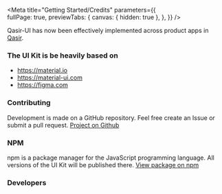 
<Meta title="Getting Started/Credits" 
  parameters={{      
    fullPage: true,
    previewTabs: {
      canvas: { hidden: true },
    },
  }} 
/>

<Title>Credits</Title>
<Subtitle>Qasir-UI has now been effectively implemented across product apps in <a class="link" target="_blank" href="https://web.qasir.id/">Qasir</a>.</Subtitle>

### The UI Kit is be heavily based on

<ul>
  <li><a class="link" target="_blank" href="https://material.io">https://material.io</a></li>
  <li><a class="link" target="_blank" href="https://material-ui.com">https://material-ui.com</a></li>
  <li><a class="link" target="_blank" href="https://figma.com">https://figma.com</a></li>
</ul>

### Contributing

<p>Development is made on a GitHub repository. Feel free create an Issue or submit a pull request. <a class="link" target="_blank" href="https://github.com/qasir-id/qasir-ui">Project on Github</a> </p> 

### NPM

<p>npm is a package manager for the JavaScript programming language. All versions of the UI Kit will be published there. <a class="link" target="_blank" href="https://www.npmjs.com/package/qasir-ui">View package on npm</a></p>

### Developers

<div style={{display: 'flex', marginTop: 20}}>
  <a style={{display: 'block', height: 40, width: 40, marginRight: 15}} target="_blank" href="https://github.com/ngadiono" title="Ngadiono CR"><Avatar alt="Ngadiono CR" src="https://avatars.githubusercontent.com/u/1122798" /></a>
  <a style={{display: 'block', height: 40, width: 40, marginRight: 15}} target="_blank" href="https://github.com/xmaddyx" title="Harry Permadi"><Avatar alt="Harry Permadi" src="https://avatars.githubusercontent.com/u/63695560" /></a>
  <a style={{display: 'block', height: 40, width: 40, marginRight: 15}} target="_blank" href="https://github.com/idhoramgg" title="Ridho Abdul Majid"><Avatar alt="Ridho Abdul Majid" src="https://avatars.githubusercontent.com/u/31439757" /></a>
</div>
